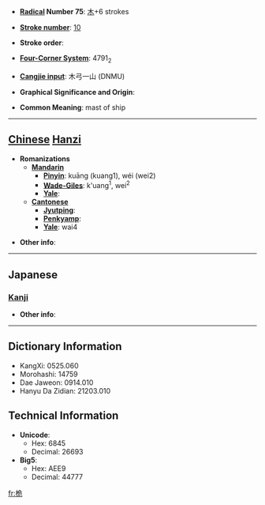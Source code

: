 * '''[[Wiktionary:Chinese radical index| Radical]] Number 75''': [[Wiktionary:Chinese radical index 木|木]]+6 strokes

* '''[[Wiktionary:Chinese total strokes index|Stroke number]]''': [[Wiktionary:Chinese total strokes index 10|10]]

* '''Stroke order''': 

* '''[[Wiktionary:Chinese four corner index|Four-Corner System]]''': 4791<sub>2</sub>

* '''[[Wiktionary:Chinese Cangjie index|Cangjie input]]''': 木弓一山 (DNMU)

* '''Graphical Significance and Origin''': 

* '''Common Meaning''': mast of ship

----

== [[Chinese]] [[Hanzi]] ==

* '''Romanizations'''
** '''[[Mandarin]]'''
*** '''[[Pinyin]]''': kuāng (kuang1), wéi (wei2)
*** '''[[Wade-Giles]]''': k'uang<sup>1</sup>, wei<sup>2</sup>
*** '''[[Yale]]''': 
** '''[[Cantonese]]'''
*** '''[[Jyutping]]''':
*** '''[[Penkyamp]]''': 
*** '''[[Yale]]''': wai4

* '''Other info''': 

----

==Japanese==
===[[Kanji]]===
{{kanji|on readings=[[がい]] (gai)
|kun readings=[[くちなし]] (kuchinashi)
}}

* '''Other info''':  

----

== Dictionary Information ==

* KangXi: 0525.060
* Morohashi: 14759
* Dae Jaweon: 0914.010
* Hanyu Da Zidian: 21203.010

== Technical Information ==

* '''Unicode''':
** Hex: 6845
** Decimal: 26693
* '''Big5''':
** Hex: AEE9
** Decimal: 44777

[[fr:桅]]